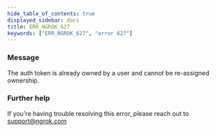```yaml
---
hide_table_of_contents: true
displayed_sidebar: docs
title: ERR_NGROK_627
keywords: ["ERR_NGROK_627", "error 627"]
---
```


### Message

The auth token is already owned by a user and cannot be re-assigned ownership.

### Further help

If you're having trouble resolving this error, please reach out to [support@ngrok.com](mailto:support@ngrok.com?subject=Help%20with%20ERR_NGROK_627)
